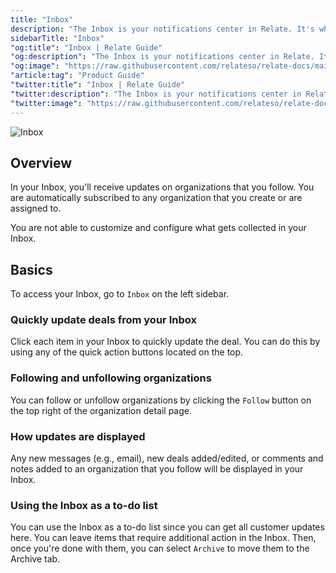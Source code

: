 ```yaml
---
title: "Inbox"
description: "The Inbox is your notifications center in Relate. It's where you can see all the updates from your customers and your teammates."
sidebarTitle: "Inbox"
"og:title": "Inbox | Relate Guide"
"og:description": "The Inbox is your notifications center in Relate. It's where you can see all the updates from your customers and your teammates."
"og:image": "https://raw.githubusercontent.com/relateso/relate-docs/main/docs/images/features/inbox.png"
"article:tag": "Product Guide"
"twitter:title": "Inbox | Relate Guide"
"twitter:description": "The Inbox is your notifications center in Relate. It's where you can see all the updates from your customers and your teammates."
"twitter:image": "https://raw.githubusercontent.com/relateso/relate-docs/main/docs/images/features/inbox.png"
---
```


![Inbox](/images/features/inbox.png)

## Overview
In your Inbox, you'll receive updates on organizations that you follow. You are automatically subscribed to any organization that you create or are assigned to.

You are not able to customize and configure what gets collected in your Inbox.

## Basics
To access your Inbox, go to `Inbox` on the left sidebar.

### Quickly update deals from your Inbox
Click each item in your Inbox to quickly update the deal. You can do this by using any of the quick action buttons located on the top.

### Following and unfollowing organizations
You can follow or unfollow organizations by clicking the `Follow` button on the top right of the organization detail page.

### How updates are displayed
Any new messages (e.g., email), new deals added/edited, or comments and notes added to an organization that you follow will be displayed in your Inbox.

### Using the Inbox as a to-do list
You can use the Inbox as a to-do list since you can get all customer updates here. You can leave items that require additional action in the Inbox. Then, once you're done with them, you can select `Archive` to move them to the Archive tab.
